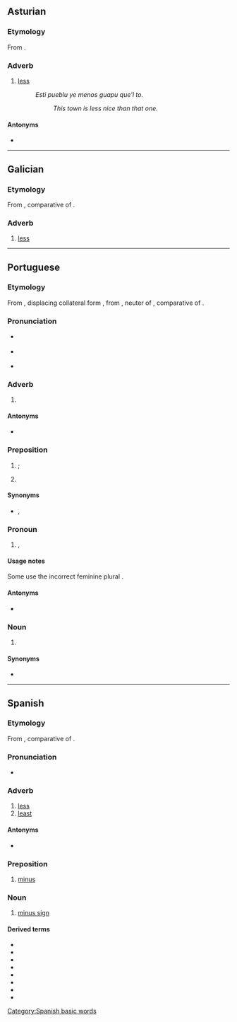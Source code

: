 {{also|ménos}}
==Asturian==

===Etymology===
From {{etyl|la|ast}} {{m|la|minus}}.

===Adverb===
{{ast-adv}}

# [[less]]
#: ''Esti pueblu ye menos guapu que'l to.''
#:: ''This town is less nice than that one.''

====Antonyms====
* {{l|ast|más}}

----

==Galician==

===Etymology===
From {{etyl|la|gl}} {{m|la|minus}}, comparative of {{m|la|parum}}.

===Adverb===
{{gl-adv}}

# [[less]]

----

==Portuguese==

===Etymology===
From {{etyl|roa-opt|pt}} {{m|roa-opt|menos}}, displacing collateral form {{m|roa-opt|mẽos}}, from {{etyl|la|pt}} {{m|la|minus}}, neuter of {{m|pt|minor||lesser; smaller}}, comparative of {{m|pt|parvus||small}}.

===Pronunciation===
* {{a|PT}} {{IPA|/ˈme.nuʃ/|lang=pt}}
* {{a|Brazil}} {{IPA|/ˈme.nus/|/ˈme.nuʃ/|lang=pt}}
* {{a|South Brazil}} {{IPA|/ˈme.nos/|lang=pt}}

===Adverb===
{{pt-adv|-}}

# {{l|en|less}} {{gloss|in lower degree}}
#: {{ux|pt|Aqui é '''menos''' frio.|t=Here is '''less''' cold.}}
#: {{ux|pt|Se trabalhares '''menos''', cansarás '''menos'''.|t=If you work '''less''', you will tire '''less'''.}}

====Antonyms====
* {{l|pt|mais}}

===Preposition===
{{head|pt|preposition}}

# {{l|en|except}}; {{l|en|but}}
#: {{ux|pt|Li todos, '''menos''' o último.|t=I read all, '''except''' the last one.}}
# {{lb|pt|mathematics}} {{l|en|minus}} {{gloss|indicates subtraction}}
#: {{ux|pt|Três '''menos''' dois é um.|t=Three '''minus''' two is one.}}

====Synonyms====
* {{sense|except}} {{l|pt|fora}}, {{l|pt|exceto}}

===Pronoun===
{{head|pt|pronoun|g=m|g2=f|plural|menos}}

# {{l|en|fewer}} {{gloss|a smaller number of}}, {{l|en|less}} {{gloss|a smaller size or significance of}}
#: {{ux|pt|'''Menos''' pessoas correm.|t='''Fewer''' people run.}}
#: {{ux|pt|Atirou com '''menos''' precisão.|t=He shot with '''less''' precision.}}

====Usage notes====
Some use the incorrect feminine plural ''{{l|pt|menas}}''.

====Antonyms====
* {{l|pt|mais}}

===Noun===
{{pt-noun|m|menos}}

# {{l|en|minus sign}} {{gloss|the symbol −}}

====Synonyms====
* {{l|pt|sinal de menos}}

----

==Spanish==

===Etymology===
From {{etyl|la|es}} {{m|la|minus}}, comparative of {{m|la|parum}}.

===Pronunciation===
* {{IPA|/ˈme.nos/|lang=es}}

===Adverb===
{{es-adv}}

# [[less]]
# [[least]]

====Antonyms====
* {{sense|less, least}} {{l|es|más}}

===Preposition===
{{head|es|preposition|head=menos}}

# [[minus]]
#: {{eg|es|Dos '''menos''' uno son uno.|Two '''minus''' one is one.|inline=1}}

===Noun===
{{es-noun|m|menos}}

# [[minus sign]]

====Derived terms====
* {{l|es|al menos}}
* {{l|es|a menos que}}
* {{l|es|cuanto menos}}
* {{l|es|echar de menos}}
* {{l|es|por lo menos}}
* {{l|es|más o menos}}
* {{l|es|menos mal}}
* {{l|es|menospreciar}}

[[Category:Spanish basic words]]